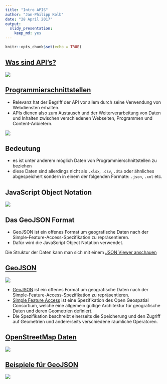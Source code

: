 ```yaml
---
title: "Intro APIS"
author: "Jan-Philipp Kolb"
date: "28 April 2017"
output: 
  slidy_presentation:
    keep_md: yes
---
```


```r
knitr::opts_chunk$set(echo = TRUE)
```

## [Was sind API's?](https://de.wikipedia.org/wiki/Programmierschnittstelle)

![](figure/APIerklaerung.PNG)

## [Programmierschnittstellen](http://www.gruenderszene.de/lexikon/begriffe/application-programming-interface-api)

- Relevanz hat der Begriff der API vor allem durch seine Verwendung von Webdiensten erhalten.
- APIs dienen also zum Austausch und der Weiterverarbeitung von Daten und Inhalten zwischen verschiedenen Webseiten, Programmen und Content-Anbietern.

![](figure/YoutubeAPI.PNG)

## Bedeutung

- es ist unter anderem möglich Daten von Programmierschnittstellen zu beziehen
- diese Daten sind allerdings nicht als `.xlsx`, `.csv`, `.dta` oder ähnliches abgespeichert sondern in einem der folgenden Formate: `.json`, `.xml` etc.


## JavaScript Object Notation

![](figure/JSONwiki.PNG)

<!--
![https://www.percona.com/resources/webinars/json-mysql-57](figure/JSONLogo.PNG)

-->

## Das GeoJSON Format

- GeoJSON ist ein offenes Format um geografische Daten nach der Simple-Feature-Access-Spezifikation zu repräsentieren. 
- Dafür wird die JavaScript Object Notation verwendet.

Die Struktur der Daten kann man sich mit einem [JSON Viewer anschauen](http://jsonviewer.stack.hu/)


## [GeoJSON](http://cannoneyed.github.io/geojson/)

![](figure/GeoJSON.PNG)

- [GeoJSON](https://de.wikipedia.org/wiki/GeoJSON) ist ein offenes Format um geografische Daten nach der Simple-Feature-Access-Spezifikation zu repräsentieren.
- [Simple Feature Access](https://de.wikipedia.org/wiki/Simple_Feature_Access) ist eine Spezifikation des Open Geospatial Consortium, welche eine allgemein gültige Architektur für geografische Daten und deren Geometrien definiert.
- Die Spezifikation beschreibt einerseits die Speicherung und den Zugriff auf Geometrien und andererseits verschiedene räumliche Operatoren.

## [OpenStreetMap Daten](https://rstudio.github.io/leaflet/json.html)

![](figure/TopoJSON.PNG)


## [Beispiele für GeoJSON](https://de.wikipedia.org/wiki/GeoJSON)

![](figure/EinfacheGeometrien.PNG)
